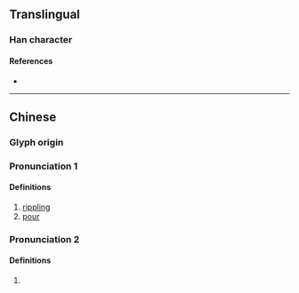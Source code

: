 {{character info}}
==Translingual==

===Han character===
{{Han char|rn=85|rad=水|as=12|sn=15|four=38140|canj=EFBK|ids=⿰氵敝}}

====References====
* {{Han ref|kx=0648.290|dkj=18220|dj=1058.150|hdz=31721.070|uh=6F4E|ud=28494|bh=E276|bd=57974}}

----

==Chinese==
{{zh-forms}}

===Glyph origin===
{{Han etym}}

===Pronunciation 1===
{{zh-pron
|m=pì
|c=pik1
|mc=1
|oc=1
|ma=
|cat=a,v
}}

====Definitions====
{{zh-hanzi}}

# [[rippling]]
# [[pour]]

===Pronunciation 2===
{{zh-pron
|m=piē
|c=pit3
|mc=2
|oc=2
|cat=a
}}

====Definitions====
{{zh-hanzi}}

# {{zh-only|潎洌}}